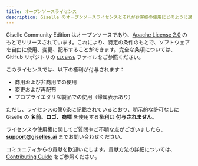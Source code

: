 ```yaml
---
title: オープンソースライセンス  
description: Giselle のオープンソースライセンスとそれがお客様の使用にどのように適用されるかを学びます  
---
```


Giselle Community Edition はオープンソースであり、[Apache License 2.0](https://www.apache.org/licenses/LICENSE-2.0) のもとでリリースされています。これにより、特定の条件のもとで、ソフトウェアを自由に使用、変更、配布することができます。完全な条項については、GitHub リポジトリの [`LICENSE`](https://github.com/giselles-ai/giselle/blob/main/LICENSE) ファイルをご参照ください。

このライセンスでは、以下の権利が付与されます：
- 商用および非商用での使用
- 変更および再配布
- プロプライエタリな製品での使用（帰属表示あり）

ただし、ライセンスの第6条に記載されているとおり、明示的な許可なしに Giselle の **名前、ロゴ、商標** を使用する権利は **付与されません**。

ライセンスや使用権に関してご質問やご不明な点がございましたら、**support@giselles.ai** までお問い合わせください。

コミュニティからの貢献を歓迎いたします。貢献方法の詳細については、[Contributing Guide](https://github.com/giselles-ai/giselle/blob/main/CONTRIBUTING.md) をご参照ください。

